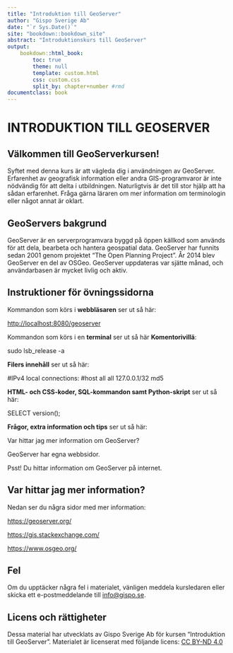 ```yaml
---
title: "Introduktion till GeoServer"
author: "Gispo Sverige Ab"
date: "`r Sys.Date()`"
site: "bookdown::bookdown_site"
abstract: "Introduktionskurs till GeoServer"
output:
    bookdown::html_book:
        toc: true
        theme: null
        template: custom.html
        css: custom.css
        split_by: chapter+number #rmd
documentclass: book
---
```


<!-- Harjoitukset -->

# INTRODUKTION TILL GEOSERVER

## Välkommen till GeoServerkursen!
Syftet med denna kurs är att vägleda dig i användningen av GeoServer. Erfarenhet av geografisk information eller andra GIS-programvaror är inte nödvändig för att delta i utbildningen. Naturligtvis är det till stor hjälp att ha sådan erfarenhet. Fråga gärna läraren om mer information om terminologin eller något annat är oklart.

## GeoServers bakgrund
GeoServer är en serverprogramvara byggd på öppen källkod som används för att dela, bearbeta och hantera geospatial data. GeoServer har funnits sedan 2001 genom projektet "The Open Planning Project". År 2014 blev GeoServer en del av OSGeo. GeoServer uppdateras var sjätte månad, och användarbasen är mycket livlig och aktiv.


## Instruktioner för övningssidorna

Kommandon som körs i **webbläsaren** ser ut så här:

::: note-box
<http://localhost:8080/geoserver>
:::

Kommandon som körs i en **terminal** ser ut så här **Komentorivillä**:

::: commandline-box
sudo lsb_release -a
:::

**Filers innehåll** ser ut så här:

::: file-content-box
#IPv4 local connections: #host all all 127.0.0.1/32 md5
:::

**HTML- och CSS-koder, SQL-kommandon samt Python-skript** ser ut så här:

::: code-box
SELECT version();
:::

**Frågor, extra information och tips** ser ut så här:

::: hint-box
Var hittar jag mer information om GeoServer?

GeoServer har egna webbsidor.

Psst! Du hittar information om GeoServer på internet.
:::

## Var hittar jag mer information?

Nedan ser du några sidor med mer information:

::: note-box
<https://geoserver.org/>
:::

::: note-box
<https://gis.stackexchange.com/>
:::

::: note-box
<https://www.osgeo.org/>
:::

## Fel

Om du upptäcker några fel i materialet, vänligen meddela kursledaren eller skicka ett e-postmeddelande till [info\@gispo.se](mailto:info@gispo.se){.email}.

## Licens och rättigheter
Dessa material har utvecklats av Gispo Sverige Ab för kursen "Introduktion till GeoServer". Materialet är licenserat med följande licens: [CC BY-ND 4.0](https://creativecommons.org/licenses/by-nd/4.0/)